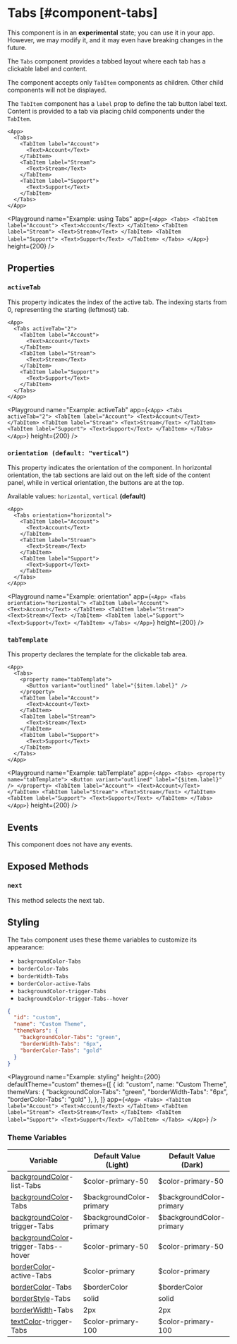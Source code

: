 
# Tabs [#component-tabs]

<Callout type="warning" emoji="📔">This component is in an **experimental** state; you can use it in your app. However, we may modify it, and it may even have breaking changes in the future.</Callout>

The `Tabs` component provides a tabbed layout where each tab has a clickable label and content.

The component accepts only `TabItem` components as children.
Other child components will not be displayed.

The `TabItem` component has a `label` prop to define the tab button label text.
Content is provided to a tab via placing child components under the `TabItem`.

```xmlui copy
<App>
  <Tabs>
    <TabItem label="Account">
      <Text>Account</Text>
    </TabItem>
    <TabItem label="Stream">
      <Text>Stream</Text>
    </TabItem>
    <TabItem label="Support">
      <Text>Support</Text>
    </TabItem>
  </Tabs>
</App>
```

<Playground
  name="Example: using Tabs"
  app={`
    <App>
      <Tabs>
        <TabItem label="Account">
          <Text>Account</Text>
        </TabItem>
        <TabItem label="Stream">
          <Text>Stream</Text>
        </TabItem>
        <TabItem label="Support">
          <Text>Support</Text>
        </TabItem>
      </Tabs>
    </App>
  `}
  height={200}
/>

## Properties

### `activeTab`

This property indicates the index of the active tab. The indexing starts from 0, representing the starting (leftmost) tab.

```xmlui copy /activeTab="2"/
<App>
  <Tabs activeTab="2">
    <TabItem label="Account">
      <Text>Account</Text>
    </TabItem>
    <TabItem label="Stream">
      <Text>Stream</Text>
    </TabItem>
    <TabItem label="Support">
      <Text>Support</Text>
    </TabItem>
  </Tabs>
</App>
```

<Playground
  name="Example: activeTab"
  app={`
    <App>
      <Tabs activeTab="2">
        <TabItem label="Account">
          <Text>Account</Text>
        </TabItem>
        <TabItem label="Stream">
          <Text>Stream</Text>
        </TabItem>
        <TabItem label="Support">
          <Text>Support</Text>
        </TabItem>
      </Tabs>
    </App>
  `}
  height={200}
/>

### `orientation (default: "vertical")`

This property indicates the orientation of the component. In horizontal orientation, the tab sections are laid out on the left side of the content panel, while in vertical orientation, the buttons are at the top.

Available values: `horizontal`, `vertical` **(default)**

```xmlui copy /orientation="horizontal"/
<App>
  <Tabs orientation="horizontal">
    <TabItem label="Account">
      <Text>Account</Text>
    </TabItem>
    <TabItem label="Stream">
      <Text>Stream</Text>
    </TabItem>
    <TabItem label="Support">
      <Text>Support</Text>
    </TabItem>
  </Tabs>
</App>
```

<Playground
  name="Example: orientation"
  app={`
    <App>
      <Tabs orientation="horizontal">
        <TabItem label="Account">
          <Text>Account</Text>
        </TabItem>
        <TabItem label="Stream">
          <Text>Stream</Text>
        </TabItem>
        <TabItem label="Support">
          <Text>Support</Text>
        </TabItem>
      </Tabs>
    </App>
  `}
  height={200}
/>

### `tabTemplate`

This property declares the template for the clickable tab area.

```xmlui copy {2-4}
<App>
  <Tabs>
    <property name="tabTemplate">
      <Button variant="outlined" label="{$item.label}" />
    </property>
    <TabItem label="Account">
      <Text>Account</Text>
    </TabItem>
    <TabItem label="Stream">
      <Text>Stream</Text>
    </TabItem>
    <TabItem label="Support">
      <Text>Support</Text>
    </TabItem>
  </Tabs>
</App>
```

<Playground
  name="Example: tabTemplate"
  app={`
    <App>
      <Tabs>
        <property name="tabTemplate">
          <Button variant="outlined" label="{$item.label}" />
        </property>
        <TabItem label="Account">
          <Text>Account</Text>
        </TabItem>
        <TabItem label="Stream">
          <Text>Stream</Text>
        </TabItem>
        <TabItem label="Support">
          <Text>Support</Text>
        </TabItem>
      </Tabs>
    </App>
  `}
  height={200}
/>

## Events

This component does not have any events.

## Exposed Methods

### `next`

This method selects the next tab.

## Styling

The `Tabs` component uses these theme variables to customize its appearance:

- `backgroundColor-Tabs`
- `borderColor-Tabs`
- `borderWidth-Tabs`
- `borderColor-active-Tabs`
- `backgroundColor-trigger-Tabs`
- `backgroundColor-trigger-Tabs--hover`

```json copy
{
  "id": "custom",
  "name": "Custom Theme",
  "themeVars": {
    "backgroundColor-Tabs": "green",
    "borderWidth-Tabs": "6px",
    "borderColor-Tabs": "gold"
  }
}
```

<Playground
  name="Example: styling"
  height={200}
  defaultTheme="custom"
  themes={[
    {
      id: "custom",
      name: "Custom Theme",
      themeVars: {
        "backgroundColor-Tabs": "green",
        "borderWidth-Tabs": "6px",
        "borderColor-Tabs": "gold"
      },
    },
  ]}
  app={`
    <App>
      <Tabs>
        <TabItem label="Account">
          <Text>Account</Text>
        </TabItem>
        <TabItem label="Stream">
          <Text>Stream</Text>
        </TabItem>
        <TabItem label="Support">
          <Text>Support</Text>
        </TabItem>
      </Tabs>
    </App>
  `}
/>

### Theme Variables

| Variable | Default Value (Light) | Default Value (Dark) |
| --- | --- | --- |
| [backgroundColor](../styles-and-themes/common-units/#color)-list-Tabs | $color-primary-50 | $color-primary-50 |
| [backgroundColor](../styles-and-themes/common-units/#color)-Tabs | $backgroundColor-primary | $backgroundColor-primary |
| [backgroundColor](../styles-and-themes/common-units/#color)-trigger-Tabs | $backgroundColor-primary | $backgroundColor-primary |
| [backgroundColor](../styles-and-themes/common-units/#color)-trigger-Tabs--hover | $color-primary-50 | $color-primary-50 |
| [borderColor](../styles-and-themes/common-units/#color)-active-Tabs | $color-primary | $color-primary |
| [borderColor](../styles-and-themes/common-units/#color)-Tabs | $borderColor | $borderColor |
| [borderStyle](../styles-and-themes/common-units/#border-style)-Tabs | solid | solid |
| [borderWidth](../styles-and-themes/common-units/#size)-Tabs | 2px | 2px |
| [textColor](../styles-and-themes/common-units/#color)-trigger-Tabs | $color-primary-100 | $color-primary-100 |
